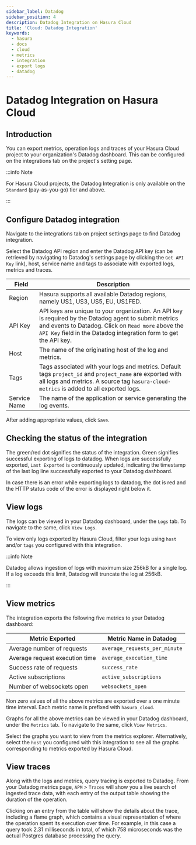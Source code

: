 ```yaml
---
sidebar_label: Datadog
sidebar_position: 4
description: Datadog Integration on Hasura Cloud
title: 'Cloud: Datadog Integration'
keywords:
  - hasura
  - docs
  - cloud
  - metrics
  - integration
  - export logs
  - datadog
---
```



# Datadog Integration on Hasura Cloud

<ProductBadge standard pro ee />

## Introduction

You can export metrics, operation logs and traces of your Hasura Cloud project to your organization's Datadog dashboard.
This can be configured on the integrations tab on the project's setting page.

:::info Note

For Hasura Cloud projects, the Datadog Integration is only available on the `Standard` (pay-as-you-go) tier and above.

:::

## Configure Datadog integration

Navigate to the integrations tab on project settings page to find Datadog integration.

<Thumbnail src="/img/observability/integrate-datadog.png" alt="Configure Datadog Integration" width="1146px" />

Select the Datadog API region and enter the Datadog API key (can be retrieved by navigating to Datadog's settings page
by clicking the `Get API Key` link), host, service name and tags to associate with exported logs, metrics and traces.

| Field        | Description                                                                                                                                                                                                                       |
| ------------ | --------------------------------------------------------------------------------------------------------------------------------------------------------------------------------------------------------------------------------- |
| Region       | Hasura supports all available Datadog regions, namely US1, US3, US5, EU, US1FED.                                                                                                                                                  |
| API Key      | API keys are unique to your organization. An API key is required by the Datadog agent to submit metrics and events to Datadog. Click on `Read more` above the `API Key` field in the Datadog integration form to get the API key. |
| Host         | The name of the originating host of the log and metrics.                                                                                                                                                                          |
| Tags         | Tags associated with your logs and metrics. Default tags `project_id` and `project_name` are exported with all logs and metrics. A source tag `hasura-cloud-metrics` is added to all exported logs.                               |
| Service Name | The name of the application or service generating the log events.                                                                                                                                                                 |

<Thumbnail src="/img/observability/configure-datadog.png" alt="Configure Datadog Integration" width="500px" />

After adding appropriate values, click `Save`.

## Checking the status of the integration

The green/red dot signifies the status of the integration. Green signifies successful exporting of logs to datadog. When
logs are successfully exported, `Last Exported` is continuously updated, indicating the timestamp of the last log line
successfully exported to your Datadog dashboard.

<Thumbnail
  src="/img/observability/configure-datadog-done.png"
  alt="Datadog Integration successfully configured"
  width="1146px"
/>

In case there is an error while exporting logs to datadog, the dot is red and the HTTP status code of the error is
displayed right below it.

<Thumbnail
  src="/img/observability/configure-datadog-fail.png"
  alt="Datadog Integration successfully configured"
  width="1146px"
/>

## View logs

The logs can be viewed in your Datadog dashboard, under the `Logs` tab. To navigate to the same, click `View Logs`.

<Thumbnail
  src="/img/observability/datadog-view-logs.png"
  alt="Datadog Integration successfully configured"
  width="1146px"
/>

<Thumbnail src="/img/observability/datadog-logs.png" alt="Logs successfully exported to Datadog" width="1146px" />

To view only logs exported by Hasura Cloud, filter your logs using `host` and/or `tags` you configured with this
integration.

:::info Note

Datadog allows ingestion of logs with maximum size 256kB for a single log. If a log exceeds this limit, Datadog will
truncate the log at 256kB.

:::

## View metrics

The integration exports the following five metrics to your Datadog dashboard:

| Metric Exported                | Metric Name in Datadog        |
| ------------------------------ | ----------------------------- |
| Average number of requests     | `average_requests_per_minute` |
| Average request execution time | `average_execution_time`      |
| Success rate of requests       | `success_rate`                |
| Active subscriptions           | `active_subscriptions`        |
| Number of websockets open      | `websockets_open`             |

Non zero values of all the above metrics are exported over a one minute time interval. Each metric name is prefixed with
`hasura_cloud`.

Graphs for all the above metrics can be viewed in your Datadog dashboard, under the `Metrics` tab. To navigate to the
same, click `View Metrics`.

<Thumbnail
  src="/img/observability/datadog-view-metrics.png"
  alt="Datadog Integration successfully configured"
  width="1146px"
/>

Select the graphs you want to view from the metrics explorer. Alternatively, select the `host` you configured with this
integration to see all the graphs corresponding to metrics exported by Hasura Cloud.

<Thumbnail src="/img/observability/datadog-metrics.png" alt="Metrics successfully exported to Datadog" width="1146px" />

## View traces

Along with the logs and metrics, query tracing is exported to Datadog. From your Datadog metrics page, `APM` > `Traces`
will show you a live search of ingested trace data, with each entry of the output table showing the duration of the
operation.

Clicking on an entry from the table will show the details about the trace, including a flame graph, which contains a
visual representation of where the operation spent its execution over time. For example, in this case a query took 2.31
milliseconds in total, of which 758 microseconds was the actual Postgres database processing the query.

<Thumbnail
  src="/img/observability/datadog-trace-flame-graph.png"
  alt="Flame graph for a trace entry in Datadog"
  width="1146px"
/>

